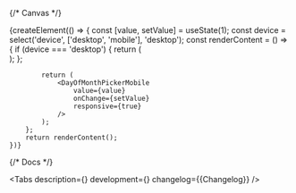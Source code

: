 

<Meta title='Components/DayOfMonthPicker' component={DayOfMonthPicker} id='DayOfMonthPicker' />

{/* Canvas */}

<Story name='DayOfMonthPicker'>
    {createElement(() => {
        const [value, setValue] = useState(1);
        const device = select('device', ['desktop', 'mobile'], 'desktop');
        const renderContent = () => {
            if (device === 'desktop') {
                return (
                    <div
                        style={{
                            width: '500px',
                            background: 'var(--color-light-bg-primary)'
                        }}
                    >
                            <DayOfMonthPickerDesktop
                                value={value}
                                onChange={setValue}
                                responsive={true}
                            />
                    </div>
                );
            };

            return (
                <DayOfMonthPickerMobile
                    value={value}
                    onChange={setValue}
                    responsive={true}
                />
            );
        };
        return renderContent();
    })}

</Story>

{/* Docs */}

<ComponentHeader
    name='DayOfMonthPicker'
    version={packageJson.version}
    package='@alfalab/core-components/day-of-month-picker'
    design='https://www.figma.com/file/3pt8Rutwb6nkAYErTVO86x/04-—-Me2Me-Pull?type=design&node-id=3821-319784&t=g4KiPjK7K3za7h8P-0'
    children='Компонент для выбора дня месяца'
/>

<Tabs
    description={<Description />}
    development={<Development />}
    changelog={<Markdown>{Changelog}</Markdown>}
/>
